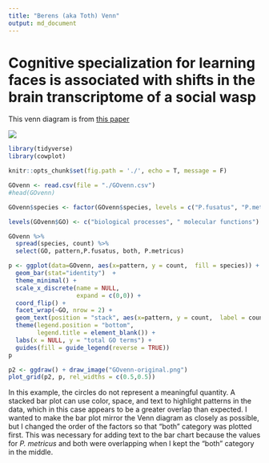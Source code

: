 ```yaml
---
title: "Berens (aka Toth) Venn"
output: md_document
---
```


# Cognitive specialization for learning faces is associated with shifts in the brain transcriptome of a social wasp

This venn diagram is from [this paper](http://jeb.biologists.org/content/220/12/2149)

![](berens2017.png)

```r
library(tidyverse)
library(cowplot)

knitr::opts_chunk$set(fig.path = './', echo = T, message = F)
```

```r
GOvenn <- read.csv(file = "./GOvenn.csv")
#head(GOvenn)

GOvenn$species <- factor(GOvenn$species, levels = c("P.fusatus", "P.metricus",  "both"))

levels(GOvenn$GO) <- c("biological processes", " molecular functions")

GOvenn %>%
  spread(species, count) %>%
  select(GO, pattern,P.fusatus, both, P.metricus)

p <- ggplot(data=GOvenn, aes(x=pattern, y = count,  fill = species)) + 
  geom_bar(stat="identity")  + 
  theme_minimal() +
  scale_x_discrete(name = NULL,
                   expand = c(0,0)) +
  coord_flip() +
  facet_wrap(~GO, nrow = 2) +
  geom_text(position = "stack", aes(x=pattern, y = count,  label = count, hjust = 0.5)) +
  theme(legend.position = "bottom",
        legend.title = element_blank()) +
  labs(x = NULL, y = "total GO terms") +
  guides(fill = guide_legend(reverse = TRUE))
p


```


```r
p2 <- ggdraw() + draw_image("GOvenn-original.png")
plot_grid(p2, p, rel_widths = c(0.5,0.5))
```



In
this example, the circles do not represent a meaningful quantity. A
stacked bar plot can use color, space, and text to highlight patterns in
the data, which in this case appears to be a greater overlap than
expected. I wanted to make the bar plot mirror the Venn diagram as
closely as possible, but I changed the order of the factors so that
“both” category was plotted first. This was necessary for adding text to
the bar chart because the values for *P. metricus* and both were
overlapping when I kept the “both” category in the middle.